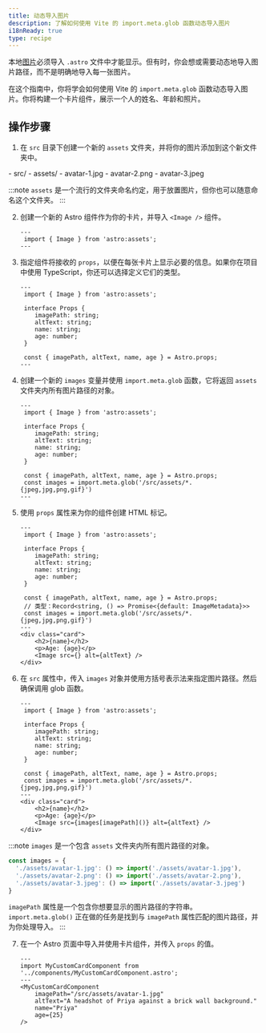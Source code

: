 ```yaml
---
title: 动态导入图片
description: 了解如何使用 Vite 的 import.meta.glob 函数动态导入图片
i18nReady: true
type: recipe
---
```


本地[图片](/zh-cn/guides/images/)必须导入 `.astro` 文件中才能显示。但有时，你会想或需要动态地导入图片路径，而不是明确地导入每一张图片。

在这个指南中，你将学会如何使用 Vite 的 `import.meta.glob` 函数动态导入图片。你将构建一个卡片组件，展示一个人的姓名、年龄和照片。

## 操作步骤

1. 在 `src` 目录下创建一个新的 `assets` 文件夹，并将你的图片添加到这个新文件夹中。

<FileTree>
- src/
  - assets/
    - avatar-1.jpg
    - avatar-2.png
    - avatar-3.jpeg
</FileTree>

:::note
`assets` 是一个流行的文件夹命名约定，用于放置图片，但你也可以随意命名这个文件夹。
::: 

2. 创建一个新的 Astro 组件作为你的卡片，并导入 `<Image />` 组件。

    ```astro title="src/components/MyCustomCardComponent.astro" 
    ---
     import { Image } from 'astro:assets';
    ---
    ```

3. 指定组件将接收的 `props`，以便在每张卡片上显示必要的信息。如果你在项目中使用 TypeScript，你还可以选择定义它们的类型。

    ```astro title="src/components/MyCustomCardComponent.astro" ins={4-11}
    ---
     import { Image } from 'astro:assets';

     interface Props {
        imagePath: string;
        altText: string;
        name: string;
        age: number;
     }

     const { imagePath, altText, name, age } = Astro.props;
    ---
    ``` 

4. 创建一个新的 `images` 变量并使用 `import.meta.glob` 函数，它将返回 `assets` 文件夹内所有图片路径的对象。

    ```astro title="src/components/MyCustomCardComponent.astro" ins={12}
    ---
     import { Image } from 'astro:assets';

     interface Props {
        imagePath: string;
        altText: string;
        name: string;
        age: number;
     }
     
     const { imagePath, altText, name, age } = Astro.props;
     const images = import.meta.glob('/src/assets/*.{jpeg,jpg,png,gif}')
    ---
    ```

5. 使用 `props` 属性来为你的组件创建 HTML 标记。

    ```astro title="src/components/MyCustomCardComponent.astro" ins={14-18}
    ---
     import { Image } from 'astro:assets';

     interface Props {
        imagePath: string;
        altText: string;
        name: string;
        age: number;
     }
     
     const { imagePath, altText, name, age } = Astro.props;
     // 类型：Record<string, () => Promise<{default: ImageMetadata}>>
     const images = import.meta.glob('/src/assets/*.{jpeg,jpg,png,gif}')
    ---
    <div class="card">
        <h2>{name}</h2>
        <p>Age: {age}</p>
        <Image src={} alt={altText} />
    </div>
    ```

6. 在 `src` 属性中，传入 `images` 对象并使用方括号表示法来指定图片路径。然后确保调用 glob 函数。
   
    ```astro title="src/components/MyCustomCardComponent.astro" ins={17}
    ---
     import { Image } from 'astro:assets';

     interface Props {
        imagePath: string;
        altText: string;
        name: string;
        age: number;
     }
     
     const { imagePath, altText, name, age } = Astro.props;
     const images = import.meta.glob('/src/assets/*.{jpeg,jpg,png,gif}')
    ---
    <div class="card">
        <h2>{name}</h2>
        <p>Age: {age}</p>
        <Image src={images[imagePath]()} alt={altText} />
    </div>
    ```

:::note
`images` 是一个包含 `assets` 文件夹内所有图片路径的对象。

```js
const images = {
  './assets/avatar-1.jpg': () => import('./assets/avatar-1.jpg'),
  './assets/avatar-2.png': () => import('./assets/avatar-2.png'),
  './assets/avatar-3.jpeg': () => import('./assets/avatar-3.jpeg')
}
```

`imagePath` 属性是一个包含你想要显示的图片路径的字符串。`import.meta.glob()` 正在做的任务是找到与 `imagePath` 属性匹配的图片路径，并为你处理导入。
::: 

7. 在一个 Astro 页面中导入并使用卡片组件，并传入 `props` 的值。

    ```astro title="src/pages/index.astro" 
    ---
    import MyCustomCardComponent from '../components/MyCustomCardComponent.astro';
    ---
    <MyCustomCardComponent 
        imagePath="/src/assets/avatar-1.jpg"
        altText="A headshot of Priya against a brick wall background."
        name="Priya"
        age={25}
    />
    ```


